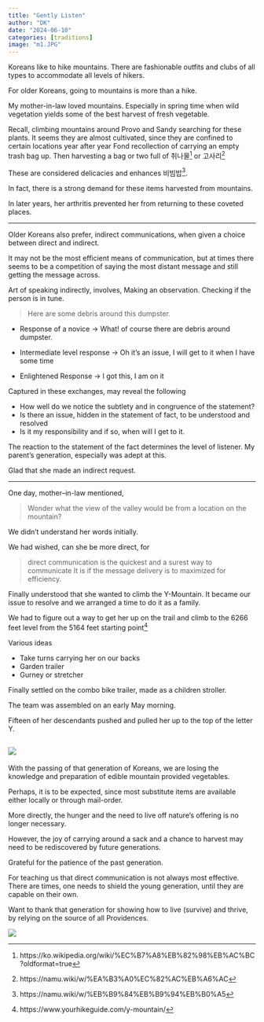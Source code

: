```yaml
---
title: "Gently Listen"
author: "DK"
date: "2024-06-10"
categories: [traditions]
image: "m1.JPG"
---
```


Koreans like to hike mountains.
There are fashionable outfits and clubs of all types to accommodate all levels of hikers.

For older Koreans, going to mountains is more than a hike.

My mother-in-law loved mountains. 
Especially in spring time when wild vegetation yields some of the best harvest of fresh vegetable.

Recall, climbing mountains around Provo and Sandy searching for these plants.
It seems they are almost cultivated, since they are confined to certain locations year after year
Fond recollection of carrying an empty trash bag up. Then harvesting a bag or two full of 취나물[^1] or 고사리^[https://namu.wiki/w/%EA%B3%A0%EC%82%AC%EB%A6%AC]

[^1]: https://ko.wikipedia.org/wiki/%EC%B7%A8%EB%82%98%EB%AC%BC?oldformat=true

These are considered delicacies and enhances 비빔밥^[https://namu.wiki/w/%EB%B9%84%EB%B9%94%EB%B0%A5]. 

In fact, there is a strong demand for these items harvested from mountains.

In later years, her arthritis prevented her from returning to these coveted places.

------------------------------------------------------------------------

Older Koreans also prefer, indirect communications, when given a choice between direct and indirect.

It may not be the most efficient means of communication, but at times there seems to be a competition of saying the most distant message and still getting the message across.

Art of speaking indirectly, involves,
Making an observation. Checking if the person is in tune.

> Here are some debris around this dumpster.

- Response of a novice
-> What! of course there are debris around dumpster.

- Intermediate level response
-> Oh it's an issue, I will get to it when I have some time

- Enlightened Response
-> I got this, I am on it

Captured in these exchanges, may reveal the following

- How well do we notice the subtlety and in congruence of the statement?
- Is there an issue, hidden in the statement of fact, to be understood and resolved
- Is it my responsibility and if so, when will I get to it.

The reaction to the statement of the fact determines the level of listener.
My parent's generation, especially was adept at this.

Glad that she made an indirect request.

------------------------------------------------------------------------

One day, mother–in-law mentioned,

> Wonder what the view of the valley would be from a location on the mountain?

We didn't understand her words initially.

We had wished, can she be more direct, for

> direct communication is the quickest and a surest way to communicate
> It is if the message delivery is to maximized for efficiency.

Finally understood that she wanted to climb the Y-Mountain.
It became our issue to resolve and we arranged a time to do it as a family.

We had to figure out a way to get her up on the trail and climb to the 6266 feet level from the 5164 feet starting point[^2]

[^2]: https://www.yourhikeguide.com/y-mountain/

Various ideas

-   Take turns carrying her on our backs
-   Garden trailer
-   Gurney or stretcher

Finally settled on the combo bike trailer, made as a children stroller.

The team was assembled on an early May morning.

Fifteen of her descendants pushed and pulled her up to the top of the letter Y.

![](m3.jpg)
------------------------------------------------------------------------

With the passing of that generation of Koreans, we are losing the knowledge and preparation of edible mountain provided vegetables.

Perhaps, it is to be expected, since most substitute items are available either locally or through mail-order. 

More directly, the hunger and the need to live off nature's offering is no longer necessary.

However, the joy of carrying around a sack and a chance to harvest may need to be rediscovered by future generations.

Grateful for the patience of the past generation.

For teaching us that direct communication is not always most effective.
There are times, one needs to shield the young generation, until they are capable on their own.

Want to thank that generation for showing how to live (survive) and thrive, by relying on the source of all Providences.

![](m1.JPG)
